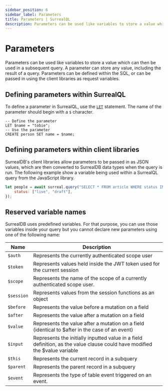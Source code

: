 ```yaml
---
sidebar_position: 6
sidebar_label: Parameters
title: Parameters | SurrealQL
description: Parameters can be used like variables to store a value which can then be used in a subsequent query.
---
```


# Parameters

Parameters can be used like variables to store a value which can then be used in a subsequent query. A parameter can store any value, including the result of a query. Parameters can be defined within the SQL, or can be passed in using the client libraries as request variables.

## Defining parameters within SurrealQL

To define a parameter in SurrealQL, use the [`LET`](../surrealql/statements/let) statement. The name of the parameter should begin with a `$` character.

```surql
-- Define the parameter
LET $name = "tobie";
-- Use the parameter
CREATE person SET name = $name;
```

## Defining parameters within client libraries
SurrealDB's client libraries allow parameters to be passed in as JSON values, which are then converted to SurrealDB data types when the query is run. The following example show a variable being used within a SurrealQL query from the JavaScript library.

```javascript
let people = await surreal.query("SELECT * FROM article WHERE status INSIDE $status", {
	status: ["live", "draft"],
});
```

## Reserved variable names
SurrealDB uses predefined variables. For that purpose, you can use those variables inside your query but you cannot declare new parameters using one of the following name:

<table>
    <thead>
        <tr>
            <th colspan="2" scope="col">Name</th>
            <th colspan="2" scope="col">Description</th>
        </tr>
    </thead>  
    <tbody>
        <tr>
            <td colspan="2" scope="row" data-label="Name">
                <code>$auth</code>
            </td>
            <td colspan="2" scope="row" data-label="Description">
            Represents the currently authenticated scope user
            </td>
        </tr>
        <tr>
            <td colspan="2" scope="row" data-label="Name">
                <code>$token</code>
            </td>
            <td colspan="2" scope="row" data-label="Description">
                Represents values held inside the JWT token used for the current session
            </td>
        </tr>
        <tr>
            <td colspan="2" scope="row" data-label="Name">
                <code>$scope</code>
            </td>
            <td colspan="2" scope="row" data-label="Description">
                Represents the name of the scope of a currently authenticated scope user.
            </td>
        </tr>
        <tr>
            <td colspan="2" scope="row" data-label="Name">
                <code>$session</code>
            </td>
            <td colspan="2" scope="row" data-label="Description">
                Represents values from the session functions as an object
            </td>
        </tr>
        <tr>
            <td colspan="2" scope="row" data-label="Name">
                <code>$before</code>
            </td>
            <td colspan="2" scope="row" data-label="Description">
                Represents the value before a mutation on a field
            </td>
        </tr>
        <tr>
            <td colspan="2" scope="row" data-label="Name">
                <code>$after</code>
            </td>
            <td colspan="2" scope="row" data-label="Description">
                Represents the value after a mutation on a field
            </td>
        </tr>
        <tr>
            <td colspan="2" scope="row" data-label="Name">
                <code>$value</code>
            </td>
            <td colspan="2" scope="row" data-label="Description">
                Represents the value after a mutation on a field (identical to $after in the case of an event)
            </td>
        </tr>
        <tr>
            <td colspan="2" scope="row" data-label="Name">
                <code>$input</code>
            </td>
            <td colspan="2" scope="row" data-label="Description">
                Represents the initially inputted value in a field definition, as the value clause could have modified the $value variable
            </td>
        </tr>
        <tr>
            <td colspan="2" scope="row" data-label="Name">
                <code>$this</code>
            </td>
            <td colspan="2" scope="row" data-label="Description">
                Represents the current record in a subquery
            </td>
        </tr>
        <tr>
            <td colspan="2" scope="row" data-label="Name">
                <code>$parent</code>
            </td>
            <td colspan="2" scope="row" data-label="Description">
                Represents the parent record in a subquery
            </td>
        </tr>
         <tr>
            <td colspan="2" scope="row" data-label="Name">
                <code>$event</code>
            </td>
            <td colspan="2" scope="row" data-label="Description">
                Represents the type of table event triggered on an event.
            </td>
        </tr>
    </tbody>
</table>